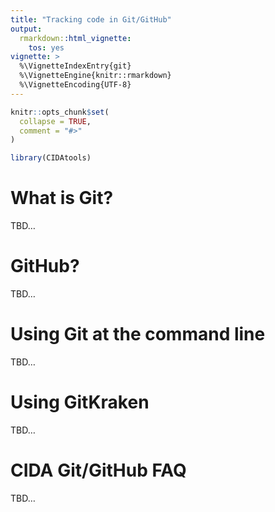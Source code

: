 ```yaml
---
title: "Tracking code in Git/GitHub"
output: 
  rmarkdown::html_vignette:
    tos: yes
vignette: >
  %\VignetteIndexEntry{git}
  %\VignetteEngine{knitr::rmarkdown}
  %\VignetteEncoding{UTF-8}
---
```


```r
knitr::opts_chunk$set(
  collapse = TRUE,
  comment = "#>"
)
```

```r
library(CIDAtools)
```

# What is Git?

TBD...

# GitHub?

TBD...

# Using Git at the command line

TBD...

# Using GitKraken

TBD...

# CIDA Git/GitHub FAQ

TBD...
